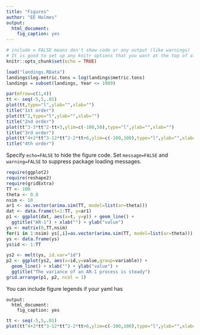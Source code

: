 ```yaml
---
title: "Figures"
author: "EE Holmes"
output:
  html_document:
    fig_caption: yes
---
```


```r
# include = FALSE means don't show code or any output (like warnings)
# It is good to set up any knitr options that you want at the top of all your Rmds
knitr::opts_chunk$set(echo = TRUE)
```

```r
load("landings.RData")
landings$log.metric.tons = log(landings$metric.tons)
landings = subset(landings, Year <= 1989)
```



```r
par(mfrow=c(1,4))
tt <- seq(-5,5,.01)
plot(tt,type="l",ylab="",xlab="")
title("1st order")
plot(tt^2,type="l",ylab="",xlab="")
title("2nd order")
plot(tt^3-3*tt^2-tt+3,ylim=c(-100,50),type="l",ylab="",xlab="")
title("3rd order")
plot(tt^4+2*tt^3-12*tt^2-2*tt+6,ylim=c(-100,100),type="l",ylab="",xlab="")
title("4th order")
```

Specify `echo=FALSE` to hide the figure code.  Set `message=FALSE` and `warning=FALSE` to suppress package loading messages.

```r
require(ggplot2)
require(reshape2)
require(gridExtra)
TT <- 100
theta <- 0.8
nsim <- 10
ar1 <- as.vector(arima.sim(TT, model=list(ar=theta)))
dat <- data.frame(t=1:TT, y=ar1)
p1 <- ggplot(dat, aes(x=t, y=y)) + geom_line() + 
  ggtitle("AR-1") + xlab("") + ylab("value")
ys <- matrix(0,TT,nsim)
for(i in 1:nsim) ys[,i]=as.vector(arima.sim(TT, model=list(ar=theta)))
ys <- data.frame(ys)
ys$id <- 1:TT

ys2 <- melt(ys, id.var="id")
p2 <- ggplot(ys2, aes(x=id,y=value,group=variable)) +
  geom_line() + xlab("") + ylab("value") +
  ggtitle("The variance of an AR-1 process is steady")
grid.arrange(p1, p2, ncol = 1)
```

You can include figure legends if your yaml has
```
output:
  html_document:
    fig_caption: yes

```

```r
tt <- seq(-5,5,.01)
plot(tt^4+2*tt^3-12*tt^2-2*tt+6,ylim=c(-100,100),type="l",ylab="",xlab="")
```

